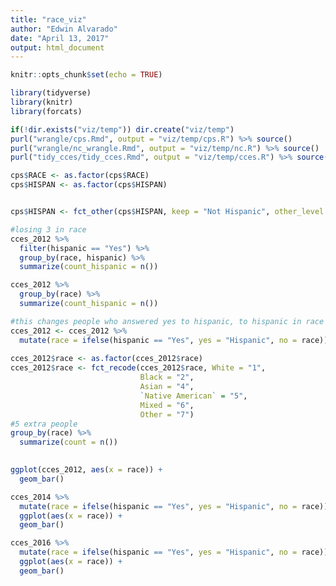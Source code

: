```yaml
---
title: "race_viz"
author: "Edwin Alvarado"
date: "April 13, 2017"
output: html_document
---
```


```r
knitr::opts_chunk$set(echo = TRUE)
```

```r
library(tidyverse)
library(knitr)
library(forcats)
```

```r
if(!dir.exists("viz/temp")) dir.create("viz/temp")
purl("wrangle/cps.Rmd", output = "viz/temp/cps.R") %>% source()
purl("wrangle/nc_wrangle.Rmd", output = "viz/temp/nc.R") %>% source()
purl("tidy_cces/tidy_cces.Rmd", output = "viz/temp/cces.R") %>% source()
```

```r
cps$RACE <- as.factor(cps$RACE)
cps$HISPAN <- as.factor(cps$HISPAN)


cps$HISPAN <- fct_other(cps$HISPAN, keep = "Not Hispanic", other_level = "Hispanic")
```

```r
#losing 3 in race
cces_2012 %>%
  filter(hispanic == "Yes") %>%
  group_by(race, hispanic) %>%
  summarize(count_hispanic = n())

cces_2012 %>%
  group_by(race) %>%
  summarize(count_hispanic = n())
```

```r
#this changes people who answered yes to hispanic, to hispanic in race column
cces_2012 <- cces_2012 %>%
  mutate(race = ifelse(hispanic == "Yes", yes = "Hispanic", no = race))
  
cces_2012$race <- as.factor(cces_2012$race)
cces_2012$race <- fct_recode(cces_2012$race, White = "1",
                             Black = "2",
                             Asian = "4",
                             `Native American` = "5",
                             Mixed = "6",
                             Other = "7")
#5 extra people
group_by(race) %>%
  summarize(count = n())
  

ggplot(cces_2012, aes(x = race)) +
  geom_bar()

```

```r
cces_2014 %>%
  mutate(race = ifelse(hispanic == "Yes", yes = "Hispanic", no = race)) %>%
  ggplot(aes(x = race)) +
  geom_bar()
```

```r
cces_2016 %>%
  mutate(race = ifelse(hispanic == "Yes", yes = "Hispanic", no = race)) %>%
  ggplot(aes(x = race)) +
  geom_bar()
```

